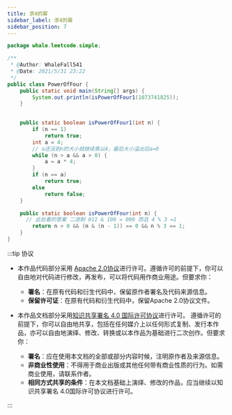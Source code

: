 ```yaml
---
title: 求4的幂
sidebar_label: 求4的幂
sidebar_position: 7
---
```


```java
package whale.leetcode.simple;

/**
 * @Author: WhaleFall541
 * @Date: 2021/5/31 23:22
 */
public class PowerOfFour {
    public static void main(String[] args) {
        System.out.println(isPowerOfFour1(1073741825));
    }

    
    public static boolean isPowerOfFour1(int n) {
        if (n == 1)
            return true;
        int a = 4;
        // a还没到n的大小就继续乘以4，最后大小溢出后a=0
        while (n > a && a > 0) {
            a = a * 4;
        }
        if (n == a)
            return true;
        else
            return false;
    }

    public static boolean isPowerOfFour(int n) {
      // 此处看的答案 二进制 011 & 100 = 000 而且 4 % 3 =1
        return n > 0 && (n & (n - 1)) == 0 && n % 3 == 1;
    }
}
```

:::tip 协议

-   本作品代码部分采用 [Apache 2.0协议](https://www.apache.org/licenses/LICENSE-2.0)进行许可。遵循许可的前提下，你可以自由地对代码进行修改，再发布，可以将代码用作商业用途。但要求你：
    -   **署名**：在原有代码和衍生代码中，保留原作者署名及代码来源信息。
    -   **保留许可证**：在原有代码和衍生代码中，保留Apache 2.0协议文件。

-   本作品文档部分采用[知识共享署名 4.0 国际许可协议](http://creativecommons.org/licenses/by/4.0/)进行许可。 遵循许可的前提下，你可以自由地共享，包括在任何媒介上以任何形式复制、发行本作品，亦可以自由地演绎、修改、转换或以本作品为基础进行二次创作。但要求你：
    -   **署名**：应在使用本文档的全部或部分内容时候，注明原作者及来源信息。
    -   **非商业性使用**：不得用于商业出版或其他任何带有商业性质的行为。如需商业使用，请联系作者。
    -   **相同方式共享的条件**：在本文档基础上演绎、修改的作品，应当继续以知识共享署名 4.0国际许可协议进行许可。

:::
